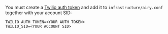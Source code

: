 You must create a [Twilio auth
token](https://support.twilio.com/hc/en-us/articles/223136027-Auth-Tokens-and-How-to-Change-Them)
and add it to `infrastructure/airy.conf` together with your account SID:

```
TWILIO_AUTH_TOKEN=<YOUR AUTH TOKEN>
TWILIO_SID=<YOUR ACCOUNT SID>
```

